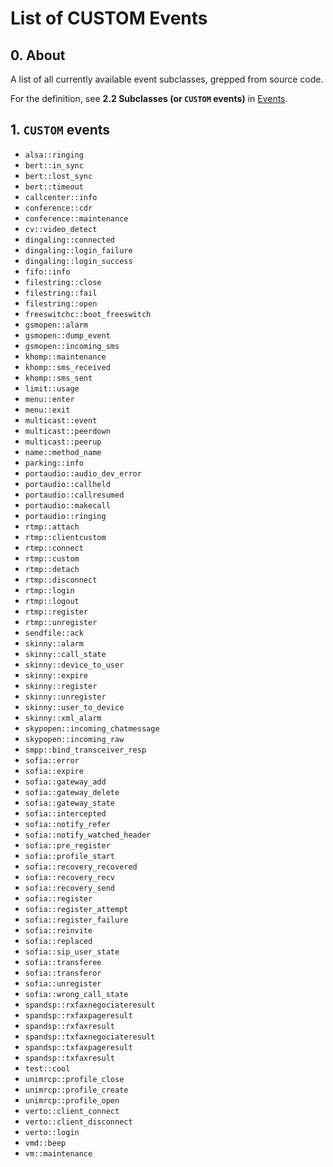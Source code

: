 
# List of CUSTOM Events 


## 0\. About

A list of all currently available event subclasses, grepped from source code.

For the definition, see **2.2 Subclasses (or `CUSTOM` events)** in [Events](./Events_32178330.mdx#0-about).

## 1\. `CUSTOM` events

  
* `alsa::ringing`
* `bert::in_sync`
* `bert::lost_sync`
* `bert::timeout`
* `callcenter::info`
* `conference::cdr`
* `conference::maintenance`
* `cv::video_detect`
* `dingaling::connected`
* `dingaling::login_failure`
* `dingaling::login_success`
* `fifo::info`
* `filestring::close`
* `filestring::fail`
* `filestring::open`
* `freeswitchc::boot_freeswitch`
* `gsmopen::alarm`
* `gsmopen::dump_event`
* `gsmopen::incoming_sms`
* `khomp::maintenance`
* `khomp::sms_received`
* `khomp::sms_sent`
* `limit::usage`
* `menu::enter`
* `menu::exit`
* `multicast::event`
* `multicast::peerdown`
* `multicast::peerup`
* `name::method_name`
* `parking::info`
* `portaudio::audio_dev_error`
* `portaudio::callheld`
* `portaudio::callresumed`
* `portaudio::makecall`
* `portaudio::ringing`
* `rtmp::attach`
* `rtmp::clientcustom`
* `rtmp::connect`
* `rtmp::custom`
* `rtmp::detach`
* `rtmp::disconnect`
* `rtmp::login`
* `rtmp::logout`
* `rtmp::register`
* `rtmp::unregister`
* `sendfile::ack`
* `skinny::alarm`
* `skinny::call_state`
* `skinny::device_to_user`
* `skinny::expire`
* `skinny::register`
* `skinny::unregister`
* `skinny::user_to_device`
* `skinny::xml_alarm`
* `skypopen::incoming_chatmessage`
* `skypopen::incoming_raw`
* `smpp::bind_transceiver_resp`
* `sofia::error`
* `sofia::expire`
* `sofia::gateway_add`
* `sofia::gateway_delete`
* `sofia::gateway_state`
* `sofia::intercepted`
* `sofia::notify_refer`
* `sofia::notify_watched_header`
* `sofia::pre_register`
* `sofia::profile_start`
* `sofia::recovery_recovered`
* `sofia::recovery_recv`
* `sofia::recovery_send`
* `sofia::register`
* `sofia::register_attempt`
* `sofia::register_failure`
* `sofia::reinvite`
* `sofia::replaced`
* `sofia::sip_user_state`
* `sofia::transferee`
* `sofia::transferor`
* `sofia::unregister`
* `sofia::wrong_call_state`
* `spandsp::rxfaxnegociateresult`
* `spandsp::rxfaxpageresult`
* `spandsp::rxfaxresult`
* `spandsp::txfaxnegociateresult`
* `spandsp::txfaxpageresult`
* `spandsp::txfaxresult`
* `test::cool`
* `unimrcp::profile_close`
* `unimrcp::profile_create`
* `unimrcp::profile_open`
* `verto::client_connect`
* `verto::client_disconnect`
* `verto::login`
* `vmd::beep`
* `vm::maintenance`

  

